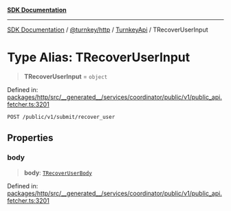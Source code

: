[**SDK Documentation**](../../../../../README.mdx)

***

[SDK Documentation](../../../../../packages.mdx) / [@turnkey/http](../../../README.mdx) / [TurnkeyApi](../README.mdx) / TRecoverUserInput

# Type Alias: TRecoverUserInput

> **TRecoverUserInput** = `object`

Defined in: [packages/http/src/\_\_generated\_\_/services/coordinator/public/v1/public\_api.fetcher.ts:3201](https://github.com/tkhq/sdk/blob/e1b1a69bdd608320aaf03cc2dbbf68dc0c52b28d/packages/http/src/__generated__/services/coordinator/public/v1/public_api.fetcher.ts#L3201)

`POST /public/v1/submit/recover_user`

## Properties

### body

> **body**: [`TRecoverUserBody`](TRecoverUserBody.mdx)

Defined in: [packages/http/src/\_\_generated\_\_/services/coordinator/public/v1/public\_api.fetcher.ts:3201](https://github.com/tkhq/sdk/blob/e1b1a69bdd608320aaf03cc2dbbf68dc0c52b28d/packages/http/src/__generated__/services/coordinator/public/v1/public_api.fetcher.ts#L3201)
